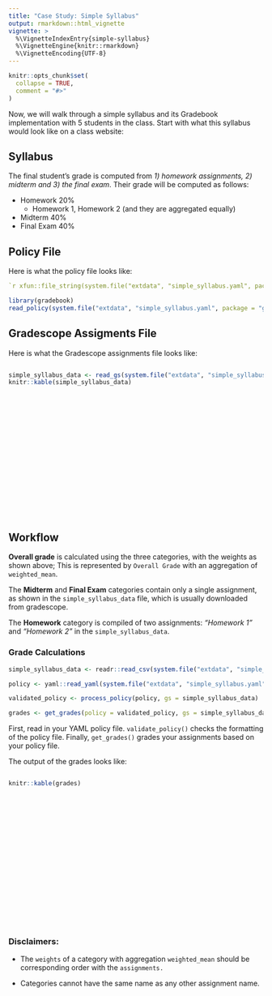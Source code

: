 ```yaml
---
title: "Case Study: Simple Syllabus"
output: rmarkdown::html_vignette
vignette: >
  %\VignetteIndexEntry{simple-syllabus}
  %\VignetteEngine{knitr::rmarkdown}
  %\VignetteEncoding{UTF-8}
---
```


```r
knitr::opts_chunk$set(
  collapse = TRUE,
  comment = "#>"
)
```

Now, we will walk through a simple syllabus and its Gradebook implementation with 5 students in the class. Start with what this syllabus would look like on a class website:

## Syllabus

The final student's grade is computed from *1) homework assignments, 2) midterm and 3) the final exam*. Their grade will be computed as follows:

-   Homework 20%
    -   Homework 1, Homework 2 (and they are aggregated equally)
-   Midterm 40%
-   Final Exam 40%

## Policy File

Here is what the policy file looks like:

``` yaml
`r xfun::file_string(system.file("extdata", "simple_syllabus.yaml", package = "gradebook"))`
```

```r
library(gradebook)
read_policy(system.file("extdata", "simple_syllabus.yaml", package = "gradebook"))
```

## Gradescope Assigments File

Here is what the Gradescope assignments file looks like:

::: {style="height: 300px; overflow: auto;"}
```r
simple_syllabus_data <- read_gs(system.file("extdata", "simple_syllabus_data.csv", package = "gradebook"))
knitr::kable(simple_syllabus_data)
```
:::

## Workflow

**Overall grade** is calculated using the three categories, with the weights as shown above; This is represented by `Overall Grade` with an aggregation of `weighted_mean`.

The **Midterm** and **Final Exam** categories contain only a single assignment, as shown in the `simple_syllabus_data` file, which is usually downloaded from gradescope.

The **Homework** category is compiled of two assignments: *"Homework 1"* and *"Homework 2"* in the `simple_syllabus_data`.

### Grade Calculations

```r
simple_syllabus_data <- readr::read_csv(system.file("extdata", "simple_syllabus_data.csv", package = "gradebook"))

policy <- yaml::read_yaml(system.file("extdata", "simple_syllabus.yaml", package = "gradebook"))

validated_policy <- process_policy(policy, gs = simple_syllabus_data)

grades <- get_grades(policy = validated_policy, gs = simple_syllabus_data)
```

First, read in your YAML policy file. `validate_policy()` checks the formatting of the policy file. Finally, `get_grades()` grades your assignments based on your policy file.

The output of the grades looks like:

::: {style="height: 300px; overflow: auto;"}
```r
knitr::kable(grades)
```
:::

### Disclaimers:

-   The `weights` of a category with aggregation `weighted_mean` should be corresponding order with the `assignments.`

-   Categories cannot have the same name as any other assignment name.
